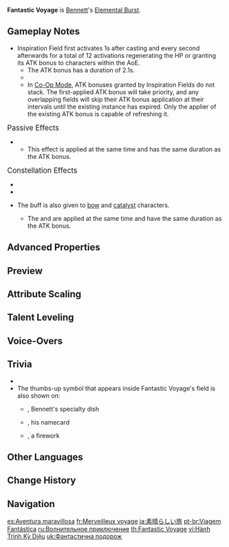 {{About|the Elemental Burst talent|the Hangout Event|Fantastic Voyage (Hangout Event)}}
{{Talent Infobox
|image         = Talent Fantastic Voyage.png
|character     = Bennett
|type          = Elemental Burst
|info          = Bennett performs a jumping attack that deals {{Color|Pyro DMG}}, creating an Inspiration Field.<br><br>'''Inspiration Field'''<ul><li>If the health of a character within the [[AoE]] is equal to or falls below 70%, their health will continuously regenerate. The amount of HP restored scales off Bennett's Max HP.</li><li>If the health of a character within the AoE is higher than 70%, they gain an ATK Bonus that is based on Bennett's Base ATK.</li><li>Imbues characters within the AoE with {{Color|Pyro}}.</li></ul>
|scale_att1    = Max HP
|scale_att2    = ATK
|scale_att3    = Base ATK
|utility1      = Healing
|utility2      = Party ATK Increase
|utility3      = AoE
|utility4      = Effects Retained Character Fallen
|utility5      = Pyro Status to Self
|utility6      = ATK Increase
|energyCost    = 60
|CD            = 15s
|duration      = 12s
|attr1         = Skill DMG
|value1        = 233–524%
|attr2         = Continuous Regeneration Per Sec
|value2        = 6.00–13.50% Max HP+577–1,703
|attr3         = ATK Bonus Ratio
|value3        = 56–126%
}}
{{Description|Benny's Adventure Team's adventures are always fraught with unexpected danger. However, Bennett is more inclined to call them "journeys full of wonder, excitement, and beauty."}}
'''Fantastic Voyage''' is [[Bennett]]'s [[Elemental Burst]].

==Gameplay Notes==
* Inspiration Field first activates 1s after casting and every second afterwards for a total of 12 activations regenerating the HP or granting its ATK bonus to characters within the AoE.
** The ATK bonus has a duration of 2.1s.
** {{Talent Note|character=Bennett|talent=Fantastic Voyage|static buff|Base ATK|ATK}}
** In [[Co-Op Mode]], ATK bonuses granted by Inspiration Fields do not stack. The first-applied ATK bonus will take priority, and any overlapping fields will skip their ATK bonus application at their intervals until the existing instance has expired. Only the applier of the existing ATK bonus is capable of refreshing it.

;<big>Passive Effects</big>
* {{Talent Note|character=Bennett|talent=Fantastic Voyage|ascension|2|Fearnaught}}
** This effect is applied at the same time and has the same duration as the ATK bonus.

;<big>Constellation Effects</big>
* {{Talent Note|constellation|1|Grand Expectation}}
* {{Talent Note|constellation|5|True Explorer}}
* {{Talent Note|constellation|6|Fire Ventures With Me}} The {{Color|Pyro DMG Bonus}} buff is also given to [[bow]] and [[catalyst]] characters.
** The {{Color|Pyro Infusion}} and {{Color|Pyro DMG Bonus}} are applied at the same time and have the same duration as the ATK bonus.

==Advanced Properties==
{{Advanced Properties
|title   = Skill DMG
|gu      = 2U
|icdtag  = none
|poise   = 200
|impulse = 4

|title2   = Pyro To Self
|gu2      = 1U, 2.1s
|icdtag2  = none
|poise2   = &mdash;
|impulse2 = &mdash;
}}

==Preview==
{{Preview
|file=Fantastic Voyage Preview
}}
{{clr}}

==Attribute Scaling==
{{Talent Scaling
|talentType=Elemental Burst
|levels=14
|order=skilldmg,continuousregenerationpersec,atkbonusratio,duration,cd,energycost
|titles=Skill DMG (%),Continuous Regeneration Per Sec,ATK Bonus Ratio (%&nbsp;Base ATK),Duration,CD,Energy Cost
|skilldmg_1=232.8
|skilldmg_2=250.26
|skilldmg_3=267.72
|skilldmg_4=291
|skilldmg_5=308.46
|skilldmg_6=325.92
|skilldmg_7=349.2
|skilldmg_8=372.48
|skilldmg_9=395.76
|skilldmg_10=419.04
|skilldmg_11=442.32
|skilldmg_12=465.6
|skilldmg_13=494.7
|skilldmg_14=524
|continuousregenerationpersec_1=6% Max HP+577
|continuousregenerationpersec_2=6.45% Max HP+635
|continuousregenerationpersec_3=6.9% Max HP+697
|continuousregenerationpersec_4=7.5% Max HP+765
|continuousregenerationpersec_5=7.95% Max HP+837
|continuousregenerationpersec_6=8.4% Max HP+914
|continuousregenerationpersec_7=9% Max HP+995
|continuousregenerationpersec_8=9.6% Max HP+1,082
|continuousregenerationpersec_9=10.2% Max HP+1,174
|continuousregenerationpersec_10=10.8% Max HP+1,270
|continuousregenerationpersec_11=11.4% Max HP+1,371
|continuousregenerationpersec_12=12% Max HP+1,477
|continuousregenerationpersec_13=12.75% Max HP+1,587
|continuousregenerationpersec_14=13.50% Max HP+1,703
|atkbonusratio_1=56
|atkbonusratio_2=60.2
|atkbonusratio_3=64.4
|atkbonusratio_4=70
|atkbonusratio_5=74.2
|atkbonusratio_6=78.4
|atkbonusratio_7=84
|atkbonusratio_8=89.6
|atkbonusratio_9=95.2
|atkbonusratio_10=100.8
|atkbonusratio_11=106.4
|atkbonusratio_12=112
|atkbonusratio_13=119
|atkbonusratio_14= 126
|duration=12s
|cd=15s
|energycost=60
}}

==Talent Leveling==
{{Talent Upgrade|Bennett}}

==Voice-Overs==
{{Talent VO}}

==Trivia==
* {{Talent Note|clap}}
* The thumbs-up symbol that appears inside Fantastic Voyage's field is also shown on:
** {{Item|Teyvat Charred Egg}}, Bennett's specialty dish
** {{Item|Bennett: Recognition}}, his namecard
** {{Item|Unyielding Spirit}}, a firework

==Other Languages==
{{Other Languages
|en      = Fantastic Voyage
|zhs     = 美妙旅程
|zhs_rm  = Měimiào Lǚchéng
|zht     = 美妙旅程
|zht_rm  = Měimiào Lǚchéng
|zh_tl   = Wonderful Journey
|ja      = 素晴らしい旅
|ja_rm   = Subarashii Tabi
|ja_tl   = Wonderful Journey
|ko      = 아름다운 여정
|ko_tl   = Beautiful Journey
|es      = Aventura maravillosa
|es_tl   = Wonderful Adventure
|fr      = Merveilleux voyage
|fr_tl   = Wonderful Journey
|ru      = Волнительное приключение
|ru_tl   = Exciting Adventure
|th      = Fantastic Voyage
|vi      = Hành Trình Kỳ Diệu
|vi_tl   = Marvelous Journey
|de      = Fantastische Reise
|de_tl   = Fantastic Voyage
|id      = Fantastic Voyage
|pt      = Viagem Fantástica
|pt_tl   = Fantastic Voyage
|tr      = Unutulmaz Serüven
|tr_tl   = Unforgettable Adventure
|it      = Viaggio fantastico
|it_tl   = Fantastic Voyage
}}

==Change History==
{{Change History|1.0}}
<!--
==References==
{{Reflist}}
-->
==Navigation==
{{Talent Navbox|Bennett}}

[[es:Aventura maravillosa]]
[[fr:Merveilleux voyage]]
[[ja:素晴らしい旅]]
[[pt-br:Viagem Fantástica]]
[[ru:Волнительное приключение]]
[[th:Fantastic Voyage]]
[[vi:Hành Trình Kỳ Diệu]]
[[uk:Фантастична подорож]]